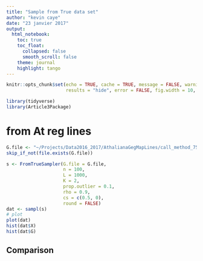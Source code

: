 ```yaml
---
title: "Sample from True data set"
author: "kevin caye"
date: "23 janvier 2017"
output: 
  html_notebook:
    toc: true
    toc_float:
      collapsed: false
      smooth_scroll: false
    theme: journal
    highlight: tango
---
```



```r
knitr::opts_chunk$set(echo = TRUE, cache = TRUE, message = FALSE, warning = FALSE,
                      results = "hide", error = FALSE, fig.width = 10, fig.width = 10)
```

```r
library(tidyverse)
library(Article3Package)
```

# from At reg lines

```r
G.file <- "~/Projects/Data2016_2017/AthalianaGegMapLines/call_method_75/call_method_75_TAIR9.G.rds"
skip_if_not(file.exists(G.file))

s <- FromTrueSampler(G.file = G.file,
                     n = 100,
                     L = 1000,
                     K = 2,
                     prop.outlier = 0.1,
                     rho = 0.9,
                     cs = c(0.5, 0),
                     round = FALSE)
dat <- sampl(s)
# plot
plot(dat)
hist(dat$X)
hist(dat$G)
```

## Comparison


